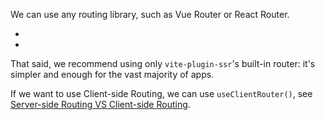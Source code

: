 
We can use any routing library, such as Vue Router or React Router.
 - <RepoLink path='/examples/vue-router/' />
 - <RepoLink path='/examples/react-router/' />

That said,
we recommend using only `vite-plugin-ssr`'s built-in router:
it's simpler and enough for the vast majority of apps.

If we want to use Client-side Routing,
we can use `useClientRouter()`,
see [Server-side Routing VS Client-side Routing](/SR-vs-CR).
